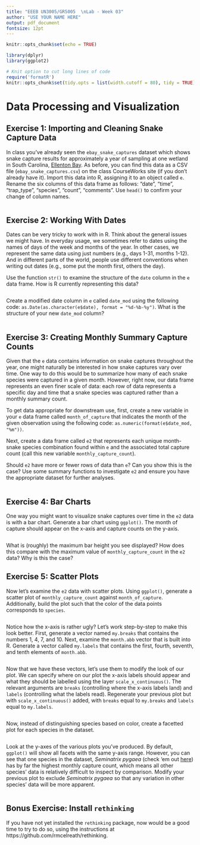 ```yaml
---
title: "EEEB UN3005/GR5005  \nLab - Week 03"
author: "USE YOUR NAME HERE"
output: pdf_document
fontsize: 12pt
---
```

  
```r

knitr::opts_chunk$set(echo = TRUE)

library(dplyr)
library(ggplot2)

# Knit option to cut long lines of code
require('formatR')
knitr::opts_chunk$set(tidy.opts = list(width.cutoff = 80), tidy = TRUE)

```


# Data Processing and Visualization


## Exercise 1: Importing and Cleaning Snake Capture Data

In class you've already seen the `ebay_snake_captures` dataset which shows snake capture results for approximately a year of sampling at one wetland in South Carolina, [Ellenton Bay](http://archive-srel.uga.edu/set-asides/area1.html). As before, you can find this data as a CSV file (`ebay_snake_captures.csv`) on the class CourseWorks site (if you don't already have it). Import this data into R, assigning it to an object called `e`. Rename the six columns of this data frame as follows: "date", "time", "trap_type", "species", "count", "comments". Use `head()` to confirm your change of column names.

```r

```


## Exercise 2: Working With Dates

Dates can be very tricky to work with in R. Think about the general issues we might have. In everyday usage, we sometimes refer to dates using the names of days of the week and months of the year. In other cases, we represent the same data using just numbers (e.g., days 1-31, months 1-12). And in different parts of the world, people use different conventions when writing out dates (e.g., some put the month first, others the day). 

Use the function `str()` to examine the structure of the `date` column in the `e` data frame. How is R currently representing this data?

```r

```

Create a modified date column in `e` called `date_mod` using the following code: `as.Date(as.character(e$date), format = "%d-%b-%y")`. What is the structure of your new `date_mod` column? 

```r

```


## Exercise 3: Creating Monthly Summary Capture Counts

Given that the `e` data contains information on snake captures throughout the year, one might naturally be interested in how snake captures vary over time. One way to do this would be to summarize how many of each snake species were captured in a given month. However, right now, our data frame represents an even finer scale of data: each row of data represents a specific day and time that a snake species was captured rather than a monthly summary count.

To get data appropriate for downstream use, first, create a new variable in your `e` data frame called `month_of_capture` that indicates the month of the given observation using the following code: `as.numeric(format(e$date_mod, "%m"))`.

Next, create a data frame called `e2` that represents each unique month-snake species combination found within `e` and the associated total capture count (call this new variable `monthly_capture_count`). 

Should `e2` have more or fewer rows of data than `e`? Can you show this is the case? Use some summary functions to investigate `e2` and ensure you have the appropriate dataset for further analyses.

```r

```


## Exercise 4: Bar Charts

One way you might want to visualize snake captures over time in the `e2` data is with a bar chart. Generate a bar chart using `ggplot()`. The month of capture should appear on the x-axis and capture counts on the y-axis.

```r

```

What is (roughly) the maximum bar height you see displayed? How does this compare with the maximum value of `monthly_capture_count` in the `e2` data? Why is this the case?


## Exercise 5: Scatter Plots

Now let's examine the `e2` data with scatter plots. Using `ggplot()`, generate a scatter plot of `monthly_capture_count` against `month_of_capture`. Additionally, build the plot such that the color of the data points corresponds to `species`.

```r

```

Notice how the x-axis is rather ugly? Let's work step-by-step to make this look better. First, generate a vector named `my.breaks` that contains the numbers 1, 4, 7, and 10. Next, examine the `month.abb` vector that is built into R. Generate a vector called `my.labels` that contains the first, fourth, seventh, and tenth elements of `month.abb`.

```r

```

Now that we have these vectors, let's use them to modify the look of our plot. We can specify where on our plot the x-axis labels should appear and what they should be labelled using the layer `scale_x_continuous()`. The relevant arguments are `breaks` (controlling where the x-axis labels land) and `labels` (controlling what the labels read). Regenerate your previous plot but with `scale_x_continuous()` added, with `breaks` equal to `my.breaks` and `labels` equal to `my.labels`.

```r

```

Now, instead of distinguishing species based on color, create a facetted plot for each species in the dataset.

```r

```

Look at the y-axes of the various plots you've produced. By default, `ggplot()` will show all facets with the same y-axis range. However, you can see that one species in the dataset, *Seminatrix pygaea* (check 'em out [here](https://srelherp.uga.edu/snakes/sempyg.htm)) has by far the highest monthly capture count, which means all other species' data is relatively difficult to inspect by comparison. Modify your previous plot to exclude *Seminatrix pygaea* so that any variation in other species' data will be more apparent.

```r

```


## Bonus Exercise: Install `rethinking`

If you have not yet installed the `rethinking` package, now would be a good time to try to do so, using the instructions at https://github.com/rmcelreath/rethinking.
